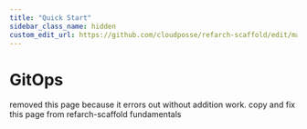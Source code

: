 ```yaml
---
title: "Quick Start"
sidebar_class_name: hidden
custom_edit_url: https://github.com/cloudposse/refarch-scaffold/edit/main/docs/docs/fundamentals/gitops.md
---
```


# GitOps

removed this page because it errors out without addition work. copy and fix this page from refarch-scaffold fundamentals
